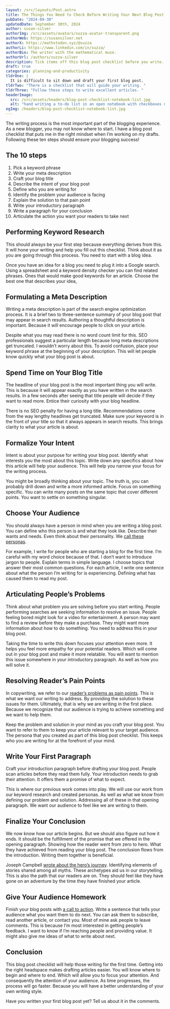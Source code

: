 ```yaml
---
layout: /src/layouts/Post.astro
title: The Things You Need to Check Before Writing Your Next Blog Post
pubDate: "2024-09-30"
updatedDate: September 30th, 2024
author: susan-silver
authorImg: /src/assets/avatars/suzza-avatar-transparent.png
authorWeb: https://susansilver.net
authorX: https://mathstodon.xyz/@suzza
authorLi: https://www.linkedin.com/in/suzza/
authorBio: The writer with the mathematical muse.
authorUrl: /authors/suzza-silver
description: Tick items off this blog post checklist before you write. These ten items help you focus your attention on what matters most for your audience. It will put you in the right headspace for authoring that next article.
draft: true
categories: planning-and-productivity
tldrOne: |
  It is difficult to sit down and draft your first blog post.
tldrTwo: "There is a checklist that will guide your writing. "
tldrThree: "Follow these steps to write excellent articles. "
headerImage:
  src: /src/assets/headers/blog-post-checklist-notebook-list.jpg
  alt: "hand writing a to-do list in an open notebook with checkboxes next to list items "
ogImg: /headers/blog-post-checklist-notebook-list.jpg
---
```


The writing process is the most important part of the blogging experience. As a new blogger, you may not know where to start. I have a blog post checklist that puts me in the right mindset when I’m working on my drafts. Following these ten steps should ensure your blogging success!

## The 10 steps

1. Pick a keyword phrase
2. Write your meta description
3. Craft your blog title
4. Describe the intent of your blog post
5. Define who you are writing for
6. Identify the problem your audience is facing
7. Explain the solution to that pain point
8. Write your introductory paragraph
9. Write a paragraph for your conclusion
10. Articulate the action you want your readers to take next

## Performing Keyword Research

This should always be your first step because everything derives from this. It will hone your writing and help you fill out this checklist. Think about it as you are going through this process. You need to start with a blog idea.

Once you have an idea for a blog you need to plug it into a Google search. Using a spreadsheet and a keyword density checker you can find related phrases. Ones that would make good keywords for an article. Choose the best one that describes your idea,

## Formulating a Meta Description

Writing a meta description is part of the search engine optimization process. It is a brief two to three-sentence summary of your blog post that may appear in search results. Authoring a thoughtful description is important. Because it will encourage people to click on your article.

Despite what you may read there is no word count limit for this. SEO professionals suggest a particular length because long meta descriptions get truncated. I wouldn’t worry about this. To avoid confusion, place your keyword phrase at the beginning of your description. This will let people know quickly what your blog post is about.

## Spend Time on Your Blog Title

The headline of your blog post is the most important thing you will write. This is because it will appear exactly as you have written in the search results. In a few seconds after seeing that title people will decide if they want to read more. Entice their curiosity with your blog headline.

There is no SEO penalty for having a long title. Recommendations come from the way lengthy headlines get truncated. Make sure your keyword is in the front of your title so that it always appears in search results. This brings clarity to what your article is about.

## Formalize Your Intent

Intent is about your purpose for writing your blog post. Identify what interests you the most about this topic. Write down any specifics about how this article will help your audience. This will help you narrow your focus for the writing process.

You might be broadly thinking about your topic. The truth is, you can probably drill down and write a more informed article. Focus on something specific. You can write many posts on the same topic that cover different points. You want to settle on something singular.

## Choose Your Audience

You should always have a person in mind when you are writing a blog post. You can define who this person is and what they look like. Describe their wants and needs. Even think about their personality. We [call these personas](https://blog.hubspot.com/marketing/what-is-persona).

For example, I write for people who are starting a blog for the first time. I’m careful with my word choice because of that. I don’t want to introduce jargon to people. Explain terms in simple language. I choose topics that answer their most common questions. For each article, I write one sentence about what the person I’m writing for is experiencing. Defining what has caused them to read my post.

## Articulating People’s Problems

Think about what problem you are solving before you start writing. People performing searches are seeking information to resolve an issue. People feeling bored might look for a video for entertainment. A person may want to find a review before they make a purchase. They might want more information about how to do something. You need to address this in your blog post.

Taking the time to write this down focuses your attention even more. It helps you feel more empathy for your potential readers. Which will come out in your blog post and make it more relatable. You will want to mention this issue somewhere in your introductory paragraph. As well as how you will solve it.

## Resolving Reader’s Pain Points

In copywriting, we refer to our [reader’s problems as pain points](https://mailchimp.com/resources/what-are-pain-points/). This is what we want our writing to address. By providing the solution to these issues for them. Ultimately, that is why we are writing in the first place. Because we recognize that our audience is trying to achieve something and we want to help them.

Keep the problem and solution in your mind as you craft your blog post. You want to refer to them to keep your article relevant to your target audience. The persona that you created as part of this blog post checklist. This keeps who you are writing for at the forefront of your mind.

## Write Your First Paragraph

Craft your introduction paragraph before drafting your blog post. People scan articles before they read them fully. Your introduction needs to grab their attention. It offers them a promise of what to expect.

This is where our previous work comes into play. We will use our work from our keyword research and created personas. As well as what we know from defining our problem and solution. Addressing all of these in that opening paragraph. We want our audience to feel like we are writing to them.

## Finalize Your Conclusion

We now know how our article begins. But we should also figure out how it ends. It should be the fulfillment of the promise that we offered in the opening paragraph. Showing how the reader went from zero to hero. What they have achieved from reading your blog post. The conclusion flows from the introduction. Writing them together is beneficial.

Joseph Campbell [wrote about the hero’s journey](https://www.jcf.org/learn/joseph-campbell-heros-journey). Identifying elements of stories shared among all myths. These archetypes aid us in our storytelling. This is also the path that our readers are on. They should feel like they have gone on an adventure by the time they have finished your article.

## Give Your Audience Homework

Finish your blog posts with [a call to action](https://www.grammarly.com/blog/call-to-action/). Write a sentence that tells your audience what you want them to do next. You can ask them to subscribe, read another article, or contact you. Most of mine ask people to leave comments. This is because I’m most interested in getting people’s feedback. I want to know if I’m reaching people and providing value. It might also give me ideas of what to write about next.

## Conclusion

This blog post checklist will help those writing for the first time. Getting into the right headspace makes drafting articles easier. You will know where to begin and where to end. Which will allow you to focus your attention. And consequently the attention of your audience. As time progresses, the process will go faster. Because you will have a better understanding of your own writing style.

Have you written your first blog post yet? Tell us about it in the comments.
